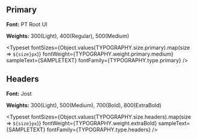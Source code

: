 
<Meta title="Typography" />

## Primary

**Font:** PT Root UI

**Weights:** 300(Light), 400(Regular), 500(Medium)

<Typeset
  fontSizes={Object.values(TYPOGRAPHY.size.primary).map(size => `${size}px`)}
  fontWeight={TYPOGRAPHY.weight.primary.medium}
  sampleText={SAMPLETEXT}
  fontFamily={TYPOGRAPHY.type.primary}
/>

## Headers

**Font:** Jost

**Weights:** 300(Light), 500(Medium), 700(Bold), 800(ExtraBold)

<Typeset
  fontSizes={Object.values(TYPOGRAPHY.size.headers).map(size => `${size}px`)}
  fontWeight={TYPOGRAPHY.weight.extraBold}
  sampleText={SAMPLETEXT}
  fontFamily={TYPOGRAPHY.type.headers}
/>
